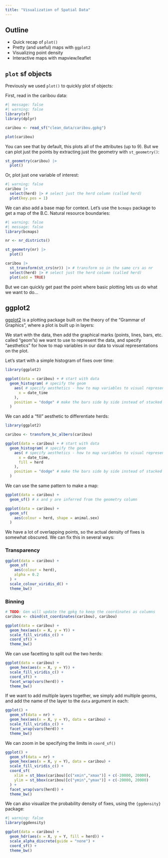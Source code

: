 ```yaml
---
title: "Visualization of Spatial Data"
---
```


## Outline

- Quick recap of `plot()`
- Pretty (and useful) maps with `ggplot2`
- Visualizing point density
- Interactive maps with mapview/leaflet

## `plot` sf objects

Previously we used `plot()` to quickly plot sf objects:

First, read in the caribou data:

```r
#| message: false
#| warning: false
library(sf)
library(dplyr)

caribou <- read_sf("clean_data/caribou.gpkg")

plot(caribou)
```

You can see that by default, this plots all of the attributes (up to 9). But we 
can plot just the points by extracting just the geometry with `st_geometry()`:

```r
st_geometry(caribou) |> 
  plot()
```
Or, plot just one variable of interest:

```r
#| warning: false
caribou |> 
  select(herd) |> # select just the herd column (called herd)
  plot(key.pos = 1)
```

We can also add a base map for context. Let's use the `bcmaps` package to get a map of the
B.C. Natural resource boundaries:

```r
#| warning: false
#| message: false
library(bcmaps)

nr <- nr_districts()

st_geometry(nr) |> 
  plot()

caribou |> 
  st_transform(st_crs(nr)) |> # transform so in the same crs as nr
  select(herd) |> # select just the herd column (called herd)
  plot(add = TRUE)

```

But we can quickly get past the point where basic plotting lets us do what we 
want to do...

## ggplot2

[ggplot2](https://ggplot2.tidyverse.org) is a plotting package built on the theory of the "Grammar of Graphics", 
where a plot is built up in layers:

We start with the data, then add the graphical marks (points, lines, bars, etc. called "geom"s) we want to use
to represent the data, and specify "aesthetics" for how to map variables in our data to
visual representations on the plot.

Let's start with a simple histogram of fixes over time:

```r
library(ggplot2)

ggplot(data = caribou) + # start with data
  geom_histogram( # specify the geom
    aes( # specify aesthetics - how to map variables to visual representations
      x = date_time
    ), 
    position = "dodge" # make the bars side by side instead of stacked
  )
```

We can add a "fill" aesthetic to differentiate herds:

```r
library(ggplot2)

caribou <- transform_bc_albers(caribou)

ggplot(data = caribou) + # start with data
  geom_histogram( # specify the geom
    aes( # specify aesthetics - how to map variables to visual representations
      x = date_time,
      fill = herd
    ), 
    position = "dodge" # make the bars side by side instead of stacked
  )
```

We can use the same pattern to make a map:

```r
ggplot(data = caribou) +
  geom_sf() # x and y are inferred from the geometry column
```

```r
ggplot(data = caribou) +
  geom_sf(
    aes(colour = herd, shape = animal.sex)
  )
```

We have a lot of overlapping points, so the actual density of fixes is somewhat
obscured. We can fix this in several ways:

### Transparency

```r
ggplot(data = caribou) +
  geom_sf(
    aes(colour = herd), 
    alpha = 0.2
  ) + 
  scale_colour_viridis_d() + 
  theme_bw()
```

### Binning

```r
# TODO: Gen will update the gpkg to keep the coordinates as columns
caribou <- cbind(st_coordinates(caribou), caribou)

ggplot(data = caribou) +
  geom_hex(aes(x = X, y = Y)) + 
  scale_fill_viridis_c() + 
  coord_sf() +
  theme_bw()
```

We can use facetting to split out the two herds:

```r
ggplot(data = caribou) +
  geom_hex(aes(x = X, y = Y)) + 
  scale_fill_viridis_c() + 
  coord_sf() +
  facet_wrap(vars(herd)) +
  theme_bw()
```

If we want to add multiple layers together, we simply add multiple geoms, and
add the name of the layer to the `data` argument in each:

```r
ggplot() +
  geom_sf(data = nr) + 
  geom_hex(aes(x = X, y = Y), data = caribou) + 
  scale_fill_viridis_c() + 
  facet_wrap(vars(herd)) +
  theme_bw()
```

We can zoom in be specifying the limits in `coord_sf()`

```r
ggplot() +
  geom_sf(data = nr) + 
  geom_hex(aes(x = X, y = Y), data = caribou) + 
  scale_fill_viridis_c() + 
  coord_sf(
    xlim = st_bbox(caribou)[c("xmin","xmax")] + c(-20000, 20000), 
    ylim = st_bbox(caribou)[c("ymin","ymax")] + c(-20000, 20000)
  ) +
  facet_wrap(vars(herd)) +
  theme_bw()
```

We can also visualize the probability density of fixes, using the `{ggdensity}` package:

```r
#| warning: false
library(ggdensity)

ggplot(data = caribou) +
  geom_hdr(aes(x = X, y = Y, fill = herd)) + 
  scale_alpha_discrete(guide = "none") +
  coord_sf() + 
  theme_bw()
```

